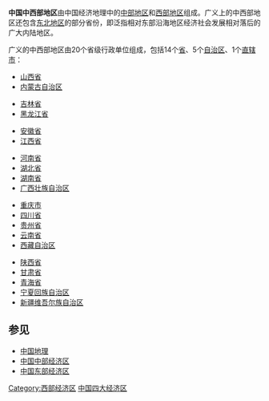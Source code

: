 {{Unreferenced |time=2009-05-16T10:47:35+00:00 }} 
'''中国中西部地区'''由中国经济地理中的[[中国中部经济区|中部地区]]和[[中国西部|西部地区]]组成。广义上的中西部地区还包含[[中国东北地区|东北地区]]的部分省份，即泛指相对东部沿海地区经济社会发展相对落后的广大内陆地区。

广义的中西部地区由20个省级行政单位组成，包括14个[[省|省]]、5个[[自治区|自治区]]、1个[[直辖市|直辖市]]：

*[[山西省|山西省]]
*[[内蒙古自治区|内蒙古自治区]]

*[[吉林省|吉林省]]
*[[黑龙江省|黑龙江省]]

*[[安徽省|安徽省]]
*[[江西省|江西省]]

*[[河南省|河南省]]
*[[湖北省|湖北省]]
*[[湖南省|湖南省]]
*[[广西壮族自治区|广西壮族自治区]]

*[[重庆市|重庆市]]
*[[四川省|四川省]]
*[[贵州省|贵州省]]
*[[云南省|云南省]]
*[[西藏自治区|西藏自治区]]

*[[陕西省|陕西省]]
*[[甘肃省|甘肃省]]
*[[青海省|青海省]]
*[[宁夏回族自治区|宁夏回族自治区]]
*[[新疆维吾尔族自治区|新疆维吾尔族自治区]]

==参见==
*[[中国地理|中国地理]]
*[[中国中部经济区|中国中部经济区]]
*[[中国东部经济区|中国东部经济区]]

[[Category:西部经济区|Category:西部经济区]]
[[Category:中国四大经济区|]]